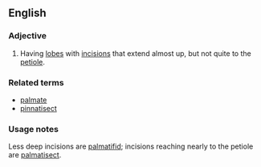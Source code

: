 ==English==
===Adjective===
{{en-adj|-}}
# {{botany|of leaves}} Having [[lobe]]s with [[incision]]s that extend almost up, but not quite to the [[petiole]].

===Related terms===
*[[palmate]]
*[[pinnatisect]]

===Usage notes===
Less deep incisions are [[palmatifid]]; incisions reaching nearly to the petiole are [[palmatisect]].